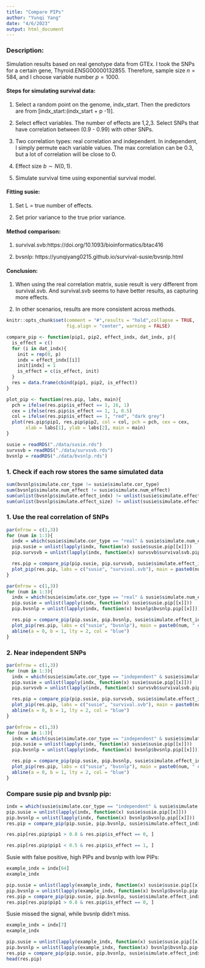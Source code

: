 ```yaml
---
title: "Compare PIPs"
author: "Yunqi Yang"
date: "4/6/2023"
output: html_document
---
```


### Description:

Simulation results based on real genotype data from GTEx. I took the SNPs for a certain gene, Thyroid.ENSG00000132855. Therefore, sample size $n=584$, and I choose variable number $p=1000$.

#### Steps for simulating survival data:

1. Select a random point on the genome, indx_start. Then the predictors are from [indx_start:(indx_start + p -1)]. 

2. Select effect variables. The number of effects are 1,2,3. Select SNPs that have correlation between (0.9 - 0.99) with other SNPs. 

3. Two correlation types: real correlation and independent. In independent, I simply permute each variable values. The max correlation can be 0.3, but a lot of correlation will be close to 0. 

4. Effect size $b\sim N(0,1)$.

5. Simulate survival time using exponential survival model. 


#### Fitting susie:

1. Set L = true number of effects. 

2. Set prior variance to the true prior variance. 


#### Method comparison:

1. survival.svb:https://doi.org/10.1093/bioinformatics/btac416

2. bvsnlp: https://yunqiyang0215.github.io/survival-susie/bvsnlp.html


#### **Conclusion**:

1. When using the real correlation matrix, susie result is very different from survival.svb. And survival.svb seems to have better results, as capturing more effects. 

2. In other scenarios, results are more consistent across methods. 

```r
knitr::opts_chunk$set(comment = "#",results = "hold",collapse = TRUE,
                      fig.align = "center", warning = FALSE)
```

```r
compare_pip <- function(pip1, pip2, effect_indx, dat_indx, p){
  is_effect = c()
  for (i in dat_indx){
    init = rep(0, p)
    indx = effect_indx[[i]]
    init[indx] = 1
    is_effect = c(is_effect, init)
  }
  res = data.frame(cbind(pip1, pip2, is_effect))
}
```

```r
plot_pip <- function(res.pip, labs, main){
  pch = ifelse(res.pip$is_effect == 1, 16, 1)
  cex = ifelse(res.pip$is_effect == 1, 1, 0.5)
  col = ifelse(res.pip$is_effect == 1, "red", "dark grey")
  plot(res.pip$pip1, res.pip$pip2, col = col, pch = pch, cex = cex, 
       xlab = labs[1], ylab = labs[2], main = main)
}
```

```r
susie = readRDS("./data/susie.rds")
survsvb = readRDS("./data/survsvb.rds")
bvsnlp = readRDS("./data/bvsnlp.rds")
```

### 1. Check if each row stores the same simulated data
```r
sum(bvsnlp$simulate.cor_type != susie$simulate.cor_type)
sum(bvsnlp$simulate.num_effect != susie$simulate.num_effect)
sum(unlist(bvsnlp$simulate.effect_indx) != unlist(susie$simulate.effect_indx))
sum(unlist(bvsnlp$simulate.effect_size) != unlist(susie$simulate.effect_size))
```

### 1. Use the real correlation of SNPs
```r
par(mfrow = c(1,3))
for (num in 1:3){
  indx = which(susie$simulate.cor_type == "real" & susie$simulate.num_effect == num)
  pip.susie = unlist(lapply(indx, function(x) susie$susie.pip[[x]]))
  pip.survsvb = unlist(lapply(indx, function(x) survsvb$survivalsvb.pip[[x]]))

  res.pip = compare_pip(pip.susie, pip.survsvb, susie$simulate.effect_indx, dat_indx = indx, p =1e3)
  plot_pip(res.pip, labs = c("susie", "survival.svb"), main = paste0(num, " effect, max corr=0.9-0.99"))
}
```

```r
par(mfrow = c(1,3))
for (num in 1:3){
  indx = which(susie$simulate.cor_type == "real" & susie$simulate.num_effect == num)
  pip.susie = unlist(lapply(indx, function(x) susie$susie.pip[[x]]))
  pip.bvsnlp = unlist(lapply(indx, function(x) bvsnlp$bvsnlp.pip[[x]]))

  res.pip = compare_pip(pip.susie, pip.bvsnlp, susie$simulate.effect_indx, dat_indx = indx, p =1e3)
  plot_pip(res.pip, labs = c("susie", "bvsnlp"), main = paste0(num, " effect, max corr=0.9-0.99"))
  abline(a = 0, b = 1, lty = 2, col = "blue")
}
```

### 2. Near independent SNPs
```r
par(mfrow = c(1,3))
for (num in 1:3){
  indx = which(susie$simulate.cor_type == "independent" & susie$simulate.num_effect == num)
  pip.susie = unlist(lapply(indx, function(x) susie$susie.pip[[x]]))
  pip.survsvb = unlist(lapply(indx, function(x) survsvb$survivalsvb.pip[[x]]))

  res.pip = compare_pip(pip.susie, pip.survsvb, susie$simulate.effect_indx, dat_indx = indx, p =1e3)
  plot_pip(res.pip, labs = c("susie", "survival.svb"), main = paste0(num, " effect, X close to independent"))
  abline(a = 0, b = 1, lty = 2, col = "blue")
}
```

```r
par(mfrow = c(1,3))
for (num in 1:3){
  indx = which(susie$simulate.cor_type == "independent" & susie$simulate.num_effect == num)
  pip.susie = unlist(lapply(indx, function(x) susie$susie.pip[[x]]))
  pip.bvsnlp = unlist(lapply(indx, function(x) bvsnlp$bvsnlp.pip[[x]]))

  res.pip = compare_pip(pip.susie, pip.bvsnlp, susie$simulate.effect_indx, dat_indx = indx, p =1e3)
  plot_pip(res.pip, labs = c("susie", "bvsnlp"), main = paste0(num, " effect, X close to independent"))
  abline(a = 0, b = 1, lty = 2, col = "blue")
}

```

### Compare susie pip and bvsnlp pip:

```r
indx = which(susie$simulate.cor_type == "independent" & susie$simulate.num_effect == 1)
pip.susie = unlist(lapply(indx, function(x) susie$susie.pip[[x]]))
pip.bvsnlp = unlist(lapply(indx, function(x) bvsnlp$bvsnlp.pip[[x]]))
res.pip = compare_pip(pip.susie, pip.bvsnlp, susie$simulate.effect_indx, dat_indx = indx, p =1e3)
```

```r
res.pip[res.pip$pip1 > 0.8 & res.pip$is_effect == 0, ]
```

```r
res.pip[res.pip$pip1 < 0.5 & res.pip$is_effect == 1, ]
```

Susie with false positive, high PIPs and bvsnlp with low PIPs: 
```r
example_indx = indx[64]
example_indx
```

```r
pip.susie = unlist(lapply(example_indx, function(x) susie$susie.pip[[x]]))
pip.bvsnlp = unlist(lapply(example_indx, function(x) bvsnlp$bvsnlp.pip[[x]]))
res.pip = compare_pip(pip.susie, pip.bvsnlp, susie$simulate.effect_indx, dat_indx = example_indx, p =1e3)
res.pip[res.pip$pip1 > 0.8 & res.pip$is_effect == 0, ]
```

Susie missed the signal, while bvsnlp didn't miss. 
```r
example_indx = indx[7]
example_indx
```

```r
pip.susie = unlist(lapply(example_indx, function(x) susie$susie.pip[[x]]))
pip.bvsnlp = unlist(lapply(example_indx, function(x) bvsnlp$bvsnlp.pip[[x]]))
res.pip = compare_pip(pip.susie, pip.bvsnlp, susie$simulate.effect_indx, dat_indx = example_indx, p =1e3)
head(res.pip)
```
